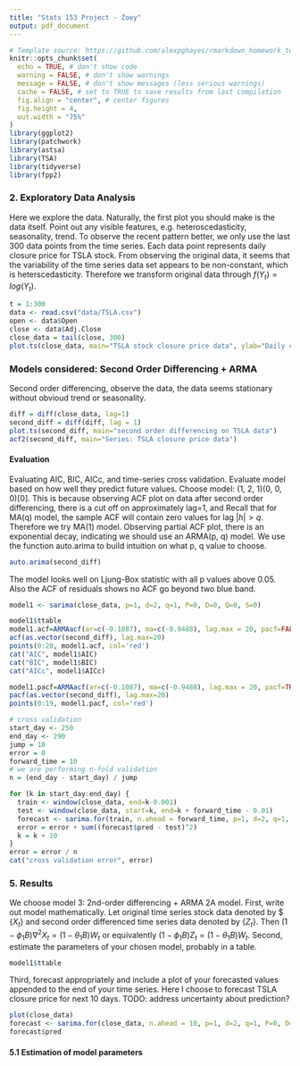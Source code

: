 ```yaml
---
title: "Stats 153 Project - Zoey"
output: pdf_document
---
```

```r
# Template source: https://github.com/alexpghayes/rmarkdown_homework_template
knitr::opts_chunk$set(
  echo = TRUE, # don't show code
  warning = FALSE, # don't show warnings
  message = FALSE, # don't show messages (less serious warnings)
  cache = FALSE, # set to TRUE to save results from last compilation
  fig.align = "center", # center figures
  fig.height = 4,
  out.width = "75%"
)
library(ggplot2)
library(patchwork)
library(astsa)
library(TSA)
library(tidyverse)
library(fpp2)
```

### 2. Exploratory Data Analysis

Here we explore the data. Naturally, the first plot you should make is the data itself. Point out any visible features, e.g. heteroscedasticity, seasonality, trend.
To observe the recent pattern better, we only use the last 300 data points from the time series. Each data point represents daily closure price for TSLA stock. From observing the original data, it seems that the variability of the time series data set appears to be non-constant, which is heterscedasticity. Therefore we transform original data through $f(Y_t) = log(Y_t)$.

```r
t = 1:300
data <- read.csv("data/TSLA.csv")
open <- data$Open
close <- data$Adj.Close
close_data = tail(close, 300)
plot.ts(close_data, main="TSLA stock closure price data", ylab="Daily closure price")
```

### Models considered: Second Order Differencing + ARMA
 
Second order differencing, observe the data, the data seems stationary without obvioud trend or seasonality. 

```r
diff = diff(close_data, lag=1)
second_diff = diff(diff, lag = 1)
plot.ts(second_diff, main="second order differencing on TSLA data")
acf2(second_diff, main="Series: TSLA closure price data")
```
#### Evaluation

Evaluating AIC, BIC, AICc, and time-series cross validation. Evaluate model based on how well they predict future values. 
Choose model: (1, 2, 1)(0, 0, 0)[0]. This is because observing ACF plot on data after second order differencing, there is a cut off on approximately lag=1, and Recall that for MA(q) model, the sample ACF will contain zero values for lag $|h|>q$. Therefore we try MA(1) model. Observing partial ACF plot, there is an exponential decay, indicating we should use an ARMA(p, q) model. We use the function auto.arima to build intuition on what p, q value to choose. 
```r
auto.arima(second_diff)
```
The model looks well on Ljung-Box statistic with all p values above 0.05. Also the ACF of residuals shows no ACF go beyond two blue band.

```r
model1 <- sarima(close_data, p=1, d=2, q=1, P=0, D=0, Q=0, S=0)
```
```r
model1$ttable
model1.acf=ARMAacf(ar=c(-0.1087), ma=c(-0.9488), lag.max = 20, pacf=FALSE)
acf(as.vector(second_diff), lag.max=20)
points(0:20, model1.acf, col='red')
cat("AIC", model1$AIC)
cat("BIC", model1$BIC)
cat("AICc", model1$AICc)
```
```r
model1.pacf=ARMAacf(ar=c(-0.1087), ma=c(-0.9488), lag.max = 20, pacf=TRUE)
pacf(as.vector(second_diff), lag.max=20)
points(0:19, model1.pacf, col='red')
```


```r
# cross validation
start_day <- 250
end_day <- 290
jump = 10
error = 0
forward_time = 10
# we are performing n-fold validation
n = (end_day - start_day) / jump

for (k in start_day:end_day) {
  train <- window(close_data, end=k-0.001)
  test <- window(close_data, start=k, end=k + forward_time - 0.01)
  forecast <- sarima.for(train, n.ahead = forward_time, p=1, d=2, q=1, P=0, D=0, Q=0, S=0)
  error = error + sum((forecast$pred - test)^2)
  k = k + 10
}
error = error / n
cat("cross validation error", error)
```

### 5. Results 
We choose model 3: 2nd-order differencing + ARMA 2A model. 
First, write out model mathematically. Let original time series stock data denoted by $
$\{X_t\}$ and second order differenced time series data denoted by $\{Z_t\}$. Then $(1 - \phi_1B) \nabla^2 X_t = (1 - \theta_1B)W_t$ or equivalently $(1-\phi_1B)Z_t = (1-\theta_1B)W_t$.
Second, estimate the parameters of your chosen model, probably in a table. 
```r
model1$ttable
```

Third, forecast appropriately and include a plot of your forecasted values appended to the end of your time series. Here I choose to forecast TSLA closure price for next 10 days. TODO: address uncertainty about prediction?
```r
plot(close_data)
forecast <- sarima.for(close_data, n.ahead = 10, p=1, d=2, q=1, P=0, D=0, Q=0, S=0)
forecast$pred
```


#### 5.1 Estimation of model parameters


<!-- ### Model considered: Exponential Smoothing -->
<!-- In this model, we choose exponential smoothing with weight $\alpha = 0.8$. We calculate $\hat{y}_{t+1} = \alpha y_t + \alpha(1-\alpha) y_{t-1} + ... + \alpha (1-\alpha)^{t-1}y_1$, where $0<\alpha<1$. -->

<!-- First, we explore and choose a good alpha value. -->
<!-- ```{r} -->
<!-- # code citation: http://uc-r.github.io/ts_exp_smoothing -->
<!-- # create training and validation of stock data -->
<!-- data.train = window(data, end=250) -->
<!-- data.test = window(data, start=251) -->
<!-- forward_time = 50 -->
<!-- # simple forecast try -->
<!-- ses.data <- ses(data.train, alpha=0.9, h=forward_time) -->
<!-- autoplot(ses.data) -->
<!-- print(typeof(ses.data$fitted)) -->
<!-- ``` -->

<!-- ```{r} -->
<!-- # identify optimal alpha parameter -->
<!-- alpha <- seq(.01, .99, by = .01) -->
<!-- RMSE <- NA -->
<!-- for(i in seq_along(alpha)) { -->
<!--   fit <- ses(data.train, alpha = alpha[i], h = forward_time) -->
<!--   RMSE[i] <- accuracy(fit, data.test)[2,2] -->
<!-- } -->

<!-- # convert to a data frame and identify min alpha value -->
<!-- alpha.fit <- data_frame(alpha, RMSE) -->
<!-- alpha.min <- filter(alpha.fit, RMSE == min(RMSE)) -->

<!-- # plot RMSE vs. alpha -->
<!-- ggplot(alpha.fit, aes(alpha, RMSE)) + -->
<!--   geom_line() + -->
<!--   geom_point(data = alpha.min, aes(alpha, RMSE), size = 2, color = "blue")  -->
<!-- ``` -->


<!-- From above alpha v.s. RMSE graph, we use the optimal value $\alpha = 0.9$ (TODO: check correctness). Get residual data by removing the trend of exponential smoothing. -->
<!-- ```{r} -->
<!-- # code from Xiangxi Wang -->
<!-- # exponential filter  -->
<!-- alpha = 0.9 -->
<!-- lag = 10 -->
<!-- filter_weights = alpha^(1:lag) -->
<!-- filter_weights = filter_weights/sum(filter_weights) -->
<!-- filtered_stock = stats::filter(data, filter_weights, sides = 1) -->
<!-- # Plot the original data and fitted values -->
<!-- plot(t, data, type = 'l', main = "(a)", xlab = "Time", ylab = "Close Price") -->
<!-- lines(t, filtered_stock, col = 'red') -->

<!-- filtered_stock = na.omit(filtered_stock) -->
<!-- log_stock = data[-1:-(lag - 1)] -->
<!-- res = log_stock - filtered_stock -->
<!-- plot(res, main = "(b)", xlab = "Time", ylab = "Residuals") -->
<!-- ``` -->
<!-- Now we try to fit seasonal ARMA model on residuals after removing the trend. -->

<!-- ```{r} -->
<!-- # fit model on residual -->
<!-- acf2(res) -->
<!-- model2 <- sarima(res, p = 2, d = 1, q = 1, P = 0, D = 0, Q = 1, S = 5) -->
<!-- model2$AIC -->
<!-- model2$AICc -->
<!-- model2$BIC -->
<!-- ``` -->

<!-- ```{r} -->
<!-- # perform cross validation evaluation -->
<!-- start_day <- 250 -->
<!-- end_day <- 290 -->
<!-- jump = 10 -->
<!-- error = 0 -->
<!-- forward_time = 10 -->
<!-- # we are performing n-fold validation -->
<!-- n = (end_day - start_day) / jump -->

<!-- for (k in start_day:end_day) { -->
<!--   train <- window(data, end=k-0.001) -->
<!--   test <- window(data, start=k, end=k + forward_time - 0.01) -->
<!--   res_model <- sarima.for(res, n.ahead = forward_time,  p = 2, d = 1, q = 1, P = 0, D = 0, Q = 1, S = 5) -->
<!--   trend_prediction <- ses(train, alpha=0.9, h=forward_time) -->
<!--   res_prediction <- res_model$pred -->
<!--   print(trend_prediction) -->
<!--   error <- error + sum((res_prediction - test)^2) -->
<!--   k = k + 10 -->
<!-- } -->
<!-- error = error / n -->
<!-- cat("cross validation error", error) -->
<!-- ``` -->

